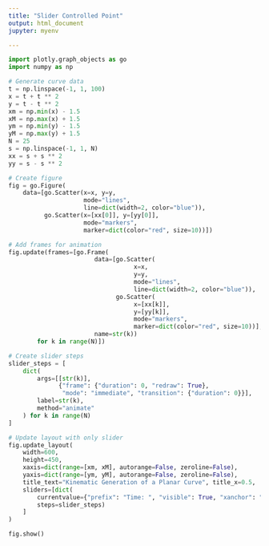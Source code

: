 ```yaml
---
title: "Slider Controlled Point"
output: html_document
jupyter: myenv

---
```


```python
import plotly.graph_objects as go
import numpy as np

# Generate curve data
t = np.linspace(-1, 1, 100)
x = t + t ** 2
y = t - t ** 2
xm = np.min(x) - 1.5
xM = np.max(x) + 1.5
ym = np.min(y) - 1.5
yM = np.max(y) + 1.5
N = 25
s = np.linspace(-1, 1, N)
xx = s + s ** 2
yy = s - s ** 2

# Create figure
fig = go.Figure(
    data=[go.Scatter(x=x, y=y,
                     mode="lines",
                     line=dict(width=2, color="blue")),
          go.Scatter(x=[xx[0]], y=[yy[0]],
                     mode="markers",
                     marker=dict(color="red", size=10))])

# Add frames for animation
fig.update(frames=[go.Frame(
                        data=[go.Scatter(
                                   x=x,
                                   y=y,
                                   mode="lines",
                                   line=dict(width=2, color="blue")),
                              go.Scatter(
                                   x=[xx[k]], 
                                   y=[yy[k]], 
                                   mode="markers", 
                                   marker=dict(color="red", size=10))],
                        name=str(k))
        for k in range(N)])

# Create slider steps
slider_steps = [
    dict(
        args=[[str(k)],
              {"frame": {"duration": 0, "redraw": True},
               "mode": "immediate", "transition": {"duration": 0}}],
        label=str(k),
        method="animate"
    ) for k in range(N)
]

# Update layout with only slider
fig.update_layout(
    width=600,
    height=450,
    xaxis=dict(range=[xm, xM], autorange=False, zeroline=False),
    yaxis=dict(range=[ym, yM], autorange=False, zeroline=False),
    title_text="Kinematic Generation of a Planar Curve", title_x=0.5,
    sliders=[dict(
        currentvalue={"prefix": "Time: ", "visible": True, "xanchor": "center"},
        steps=slider_steps)
    ]
)

fig.show()

```

